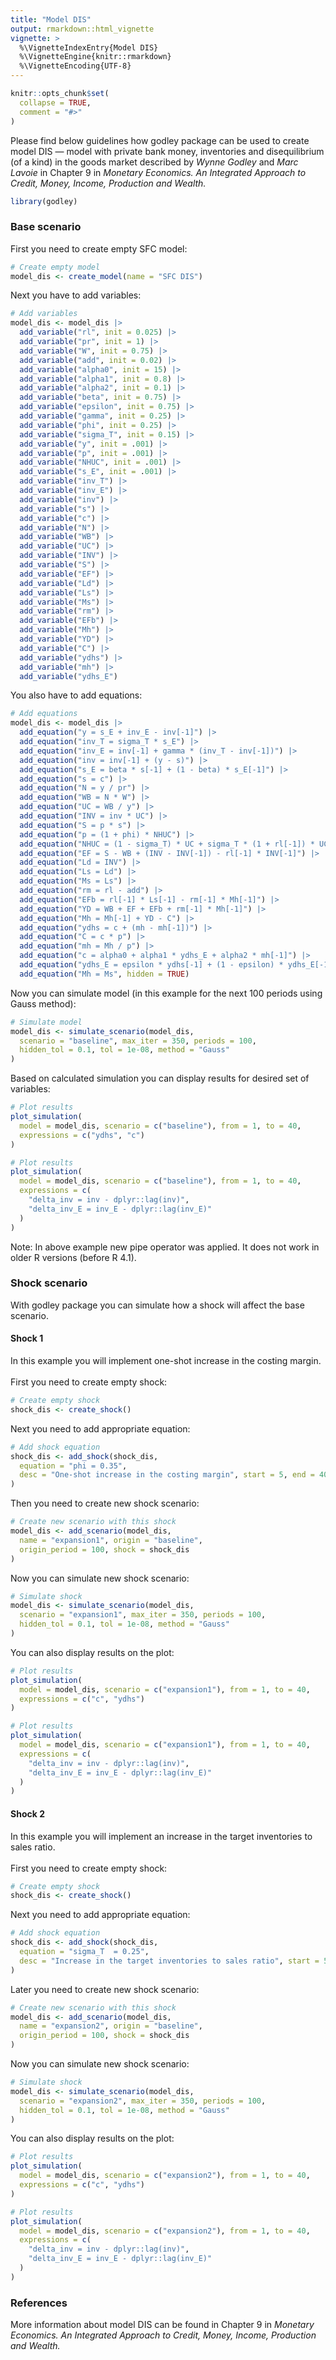 ```yaml
---
title: "Model DIS"
output: rmarkdown::html_vignette
vignette: >
  %\VignetteIndexEntry{Model DIS}
  %\VignetteEngine{knitr::rmarkdown}
  %\VignetteEncoding{UTF-8}
---
```


```r
knitr::opts_chunk$set(
  collapse = TRUE,
  comment = "#>"
)
```

Please find below guidelines how godley package can be used to create model DIS — model with private bank money, inventories and disequilibrium (of a kind) in the goods market described by *Wynne Godley* and *Marc Lavoie* in Chapter 9 in *Monetary Economics. An Integrated Approach to Credit, Money, Income, Production and Wealth.*

```r
library(godley)
```

### Base scenario
First you need to create empty SFC model:
```r
# Create empty model
model_dis <- create_model(name = "SFC DIS")
```

Next you have to add variables:
```r
# Add variables
model_dis <- model_dis |>
  add_variable("rl", init = 0.025) |>
  add_variable("pr", init = 1) |>
  add_variable("W", init = 0.75) |>
  add_variable("add", init = 0.02) |>
  add_variable("alpha0", init = 15) |>
  add_variable("alpha1", init = 0.8) |>
  add_variable("alpha2", init = 0.1) |>
  add_variable("beta", init = 0.75) |>
  add_variable("epsilon", init = 0.75) |>
  add_variable("gamma", init = 0.25) |>
  add_variable("phi", init = 0.25) |>
  add_variable("sigma_T", init = 0.15) |>
  add_variable("y", init = .001) |>
  add_variable("p", init = .001) |>
  add_variable("NHUC", init = .001) |>
  add_variable("s_E", init = .001) |>
  add_variable("inv_T") |>
  add_variable("inv_E") |>
  add_variable("inv") |>
  add_variable("s") |>
  add_variable("c") |>
  add_variable("N") |>
  add_variable("WB") |>
  add_variable("UC") |>
  add_variable("INV") |>
  add_variable("S") |>
  add_variable("EF") |>
  add_variable("Ld") |>
  add_variable("Ls") |>
  add_variable("Ms") |>
  add_variable("rm") |>
  add_variable("EFb") |>
  add_variable("Mh") |>
  add_variable("YD") |>
  add_variable("C") |>
  add_variable("ydhs") |>
  add_variable("mh") |>
  add_variable("ydhs_E")
```

You also have to add equations:
```r
# Add equations
model_dis <- model_dis |>
  add_equation("y = s_E + inv_E - inv[-1]") |>
  add_equation("inv_T = sigma_T * s_E") |>
  add_equation("inv_E = inv[-1] + gamma * (inv_T - inv[-1])") |>
  add_equation("inv = inv[-1] + (y - s)") |>
  add_equation("s_E = beta * s[-1] + (1 - beta) * s_E[-1]") |>
  add_equation("s = c") |>
  add_equation("N = y / pr") |>
  add_equation("WB = N * W") |>
  add_equation("UC = WB / y") |>
  add_equation("INV = inv * UC") |>
  add_equation("S = p * s") |>
  add_equation("p = (1 + phi) * NHUC") |>
  add_equation("NHUC = (1 - sigma_T) * UC + sigma_T * (1 + rl[-1]) * UC[-1]") |>
  add_equation("EF = S - WB + (INV - INV[-1]) - rl[-1] * INV[-1]") |>
  add_equation("Ld = INV") |>
  add_equation("Ls = Ld") |>
  add_equation("Ms = Ls") |>
  add_equation("rm = rl - add") |>
  add_equation("EFb = rl[-1] * Ls[-1] - rm[-1] * Mh[-1]") |>
  add_equation("YD = WB + EF + EFb + rm[-1] * Mh[-1]") |>
  add_equation("Mh = Mh[-1] + YD - C") |>
  add_equation("ydhs = c + (mh - mh[-1])") |>
  add_equation("C = c * p") |>
  add_equation("mh = Mh / p") |>
  add_equation("c = alpha0 + alpha1 * ydhs_E + alpha2 * mh[-1]") |>
  add_equation("ydhs_E = epsilon * ydhs[-1] + (1 - epsilon) * ydhs_E[-1]") |>
  add_equation("Mh = Ms", hidden = TRUE)
```

Now you can simulate model (in this example for the next 100 periods using Gauss method):
```r
# Simulate model
model_dis <- simulate_scenario(model_dis,
  scenario = "baseline", max_iter = 350, periods = 100,
  hidden_tol = 0.1, tol = 1e-08, method = "Gauss"
)
```

Based on calculated simulation you can display results for desired set of variables:
```r
# Plot results
plot_simulation(
  model = model_dis, scenario = c("baseline"), from = 1, to = 40,
  expressions = c("ydhs", "c")
)
```

```r
# Plot results
plot_simulation(
  model = model_dis, scenario = c("baseline"), from = 1, to = 40,
  expressions = c(
    "delta_inv = inv - dplyr::lag(inv)",
    "delta_inv_E = inv_E - dplyr::lag(inv_E)"
  )
)
```

Note: In above example new pipe operator was applied. It does not work in older R versions (before R 4.1). 

### Shock scenario
With godley package you can simulate how a shock will affect the base scenario. 

#### Shock 1
In this example you will implement one-shot increase in the costing margin. \
\
First you need to create empty shock:
```r
# Create empty shock
shock_dis <- create_shock()
```

Next you need to add appropriate equation:
```r
# Add shock equation
shock_dis <- add_shock(shock_dis,
  equation = "phi = 0.35",
  desc = "One-shot increase in the costing margin", start = 5, end = 40
)
```

Then you need to create new shock scenario:
```r
# Create new scenario with this shock
model_dis <- add_scenario(model_dis,
  name = "expansion1", origin = "baseline",
  origin_period = 100, shock = shock_dis
)
```

Now you can simulate new shock scenario:
```r
# Simulate shock
model_dis <- simulate_scenario(model_dis,
  scenario = "expansion1", max_iter = 350, periods = 100,
  hidden_tol = 0.1, tol = 1e-08, method = "Gauss"
)
```

You can also display results on the plot:
```r
# Plot results
plot_simulation(
  model = model_dis, scenario = c("expansion1"), from = 1, to = 40,
  expressions = c("c", "ydhs")
)
```

```r
# Plot results
plot_simulation(
  model = model_dis, scenario = c("expansion1"), from = 1, to = 40,
  expressions = c(
    "delta_inv = inv - dplyr::lag(inv)",
    "delta_inv_E = inv_E - dplyr::lag(inv_E)"
  )
)
```

#### Shock 2
In this example you will implement an increase in the target inventories to sales ratio. \
\
First you need to create empty shock:
```r
# Create empty shock
shock_dis <- create_shock()
```

Next you need to add appropriate equation:
```r
# Add shock equation
shock_dis <- add_shock(shock_dis,
  equation = "sigma_T  = 0.25",
  desc = "Increase in the target inventories to sales ratio", start = 5, end = 50
)
```

Later you need to create new shock scenario:
```r
# Create new scenario with this shock
model_dis <- add_scenario(model_dis,
  name = "expansion2", origin = "baseline",
  origin_period = 100, shock = shock_dis
)
```

Now you can simulate new shock scenario:
```r
# Simulate shock
model_dis <- simulate_scenario(model_dis,
  scenario = "expansion2", max_iter = 350, periods = 100,
  hidden_tol = 0.1, tol = 1e-08, method = "Gauss"
)
```

You can also display results on the plot:
```r
# Plot results
plot_simulation(
  model = model_dis, scenario = c("expansion2"), from = 1, to = 40,
  expressions = c("c", "ydhs")
)
```

```r
# Plot results
plot_simulation(
  model = model_dis, scenario = c("expansion2"), from = 1, to = 40,
  expressions = c(
    "delta_inv = inv - dplyr::lag(inv)",
    "delta_inv_E = inv_E - dplyr::lag(inv_E)"
  )
)
```

### References
More information about model DIS can be found in Chapter 9 in *Monetary Economics. An Integrated Approach to Credit, Money, Income, Production and Wealth.*
